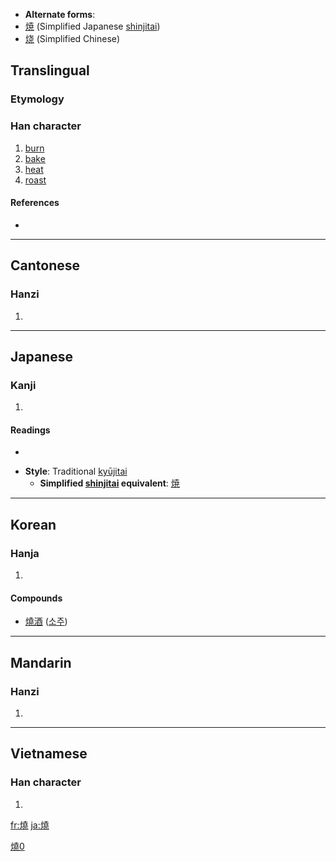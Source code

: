 * '''Alternate forms''':
* [[焼]] (Simplified Japanese [[shinjitai]])
* [[烧]] (Simplified Chinese)
==Translingual==

===Etymology===
{{Han compound|火|堯|c1=s|c2=p|t1=fire|ls=psc}}

===Han character===
{{Han char|rn=86|rad=火|as=12|sn=16|four=9481<sub>1</sub>|canj=火土土山 (FGGU)}}

# [[burn]]
# [[bake]]
# [[heat]]
# [[roast]]

====References====
* {{Han ref|kx=0683.080|dkj=19420|dj=1095.080|hdz=32231.070|uh=71D2|ud=29138|bh=BF4E|bd=48974}}

----

==Cantonese==

===Hanzi===
{{yue-hanzi|jyut=|y=siu1}}

# {{defn|Cantonese|sort=火12}}

----

==Japanese==

===Kanji===
{{ja-kanji|grade=|rs=火12}}

# {{defn|Japanese}}

====Readings====
* {{ja-readings|on=[[しょう]] (shō)|kun=[[やく]] (yaku)}}

* '''Style''': Traditional [[kyūjitai]]
** '''Simplified [[shinjitai]] equivalent''': [[焼]]

----

==Korean==

===Hanja===
{{ko-hanja|hangeul=[[소]]|eumhun=|rv=so|mr=so|y=so}}

# {{defn|Korean|sort=火12}}

====Compounds====
* [[燒酒]] ([[소주]])

----

==Mandarin==

===Hanzi===
{{cmn-hanzi|sim=烧|pin=[[shāo]] ([[shao1]])|wg=shao<sup>1</sup>}}

# {{defn|Mandarin|sort=火12}}

[[Category:CJKV characters simplified differently in Japan and China|燒0]]

----

==Vietnamese==

===Han character===
{{vi-hantu|[[thiêu]], [[thiu]], [[sao]]|rs=火12}}

# {{defn|Vietnamese|sort=火12}}

[[fr:燒]]
[[ja:燒]]